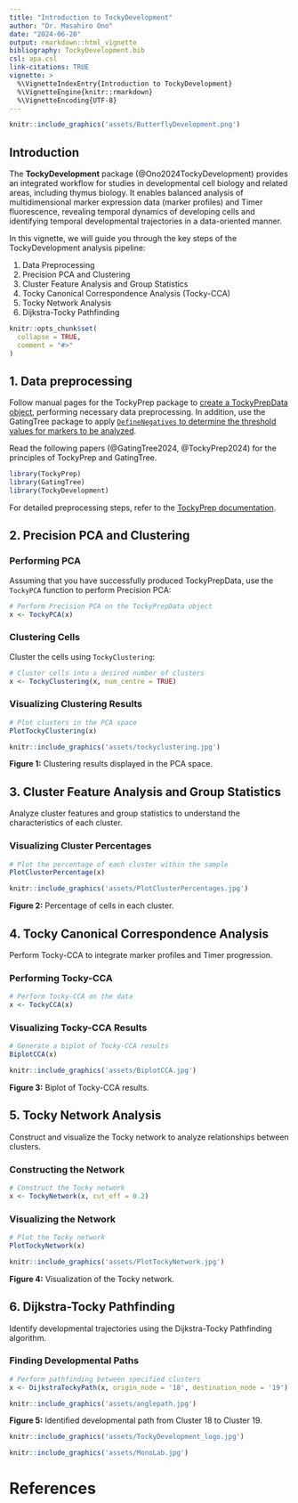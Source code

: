 ```yaml
---
title: "Introduction to TockyDevelopment"
author: "Dr. Masahiro Ono"
date: "2024-06-20"
output: rmarkdown::html_vignette
bibliography: TockyDevelopment.bib
csl: apa.csl  
link-citations: TRUE
vignette: >
  %\VignetteIndexEntry{Introduction to TockyDevelopment}
  %\VignetteEngine{knitr::rmarkdown}
  %\VignetteEncoding{UTF-8}
---
```


```r
knitr::include_graphics('assets/ButterflyDevelopment.png')
```

## Introduction

The **TockyDevelopment** package (@Ono2024TockyDevelopment) provides an integrated workflow for studies in developmental cell biology and related areas, including thymus biology. It enables balanced analysis of multidimensional marker expression data (marker profiles) and Timer fluorescence, revealing temporal dynamics of developing cells and identifying temporal developmental trajectories in a data-oriented manner.

In this vignette, we will guide you through the key steps of the TockyDevelopment analysis pipeline:

1. Data Preprocessing
2. Precision PCA and Clustering
3. Cluster Feature Analysis and Group Statistics
4. Tocky Canonical Correspondence Analysis (Tocky-CCA)
5. Tocky Network Analysis
6. Dijkstra-Tocky Pathfinding

```r
knitr::opts_chunk$set(
  collapse = TRUE,
  comment = "#>"
)
```

## 1. Data preprocessing

Follow manual pages for the TockyPrep package to [create a TockyPrepData object](https://monotockylab.github.io/TockyPrep/articles/TockyDataPreprocessing.html), performing necessary data preprocessing. In addition, use the GatingTree package to apply [`DefineNegatives` to determine the threshold values for markers to be analyzed](https://monotockylab.github.io/GatingTree/articles/DefineNegatives.html).

Read the following papers (@GatingTree2024, @TockyPrep2024) for the principles of TockyPrep and GatingTree.

```r
library(TockyPrep)
library(GatingTree)
library(TockyDevelopment)
```


For detailed preprocessing steps, refer to the [TockyPrep documentation](https://monotockylab.github.io/TockyPrep/articles/TockyDataPreprocessing.html).

## 2. Precision PCA and Clustering

### Performing PCA

Assuming that you have successfully produced TockyPrepData, use the `TockyPCA` function to perform Precision PCA:

```r
# Perform Precision PCA on the TockyPrepData object
x <- TockyPCA(x)
```

### Clustering Cells

Cluster the cells using `TockyClustering`:

```r
# Cluster cells into a desired number of clusters
x <- TockyClustering(x, num_centre = TRUE)
```

### Visualizing Clustering Results

```r
# Plot clusters in the PCA space
PlotTockyClustering(x)
```

```r
knitr::include_graphics('assets/tockyclustering.jpg')
```

**Figure 1:** Clustering results displayed in the PCA space.

## 3. Cluster Feature Analysis and Group Statistics

Analyze cluster features and group statistics to understand the characteristics of each cluster.

### Visualizing Cluster Percentages

```r
# Plot the percentage of each cluster within the sample
PlotClusterPercentage(x)
```

```r
knitr::include_graphics('assets/PlotClusterPercentages.jpg')
```

**Figure 2:** Percentage of cells in each cluster.

## 4. Tocky Canonical Correspondence Analysis

Perform Tocky-CCA to integrate marker profiles and Timer progression.

### Performing Tocky-CCA

```r
# Perform Tocky-CCA on the data
x <- TockyCCA(x)
```

### Visualizing Tocky-CCA Results

```r
# Generate a biplot of Tocky-CCA results
BiplotCCA(x)
```

```r
knitr::include_graphics('assets/BiplotCCA.jpg')
```

**Figure 3:** Biplot of Tocky-CCA results.

## 5. Tocky Network Analysis

Construct and visualize the Tocky network to analyze relationships between clusters.

### Constructing the Network

```r
# Construct the Tocky network
x <- TockyNetwork(x, cut_off = 0.2)
```

### Visualizing the Network

```r
# Plot the Tocky network
PlotTockyNetwork(x)
```

```r
knitr::include_graphics('assets/PlotTockyNetwork.jpg')
```

**Figure 4:** Visualization of the Tocky network.

## 6. Dijkstra-Tocky Pathfinding

Identify developmental trajectories using the Dijkstra-Tocky Pathfinding algorithm.

### Finding Developmental Paths

```r
# Perform pathfinding between specified clusters
x <- DijkstraTockyPath(x, origin_node = '18', destination_node = '19')
```

```r
knitr::include_graphics('assets/anglepath.jpg')
```

**Figure 5:** Identified developmental path from Cluster 18 to Cluster 19.

```r
knitr::include_graphics('assets/TockyDevelopment_logo.jpg')
```

```r
knitr::include_graphics('assets/MonoLab.jpg')
```


# References
